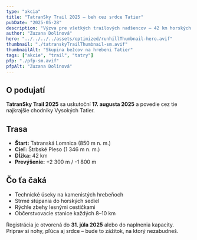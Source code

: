 ```yaml
---
type: "akcia"
title: "TatranSky Trail 2025 – beh cez srdce Tatier"
pubDate: "2025-05-28"
description: "Výzva pre všetkých trailových nadšencov – 42 km horských chodníkov s dychberúcimi výhľadmi."
author: "Zuzana Dolinová"
hero: "../../../../assets/optimized/runhillThumbnail-hero.avif"
thumbnail: "./tatranskyTrailThumbnail-sm.avif"
thumbnailAlt: "Skupina bežcov na hrebeni Tatier"
tags: ["akcie", "trail", "tatry"]
pfp: "./pfp-sm.avif"
pfpAlt: "Zuzana Dolinová"
---
```


## O podujatí

**TatranSky Trail 2025** sa uskutoční **17. augusta 2025** a povedie cez tie najkrajšie chodníky Vysokých Tatier.

## Trasa
- **Štart:** Tatranská Lomnica (850 m n. m.)
- **Cieľ:** Štrbské Pleso (1 346 m n. m.) 
- **Dĺžka:** 42 km 
- **Prevýšenie:** +2 300 m / -1 800 m 

## Čo ťa čaká
- Technické úseky na kamenistých hrebeňoch 
- Strmé stúpania do horských sediel 
- Rýchle zbehy lesnými cestičkami 
- Občerstvovacie stanice každých 8–10 km 

Registrácia je otvorená do **31. júla 2025** alebo do naplnenia kapacity. 
Priprav si nohy, pľúca aj srdce – bude to zážitok, na ktorý nezabudneš.
